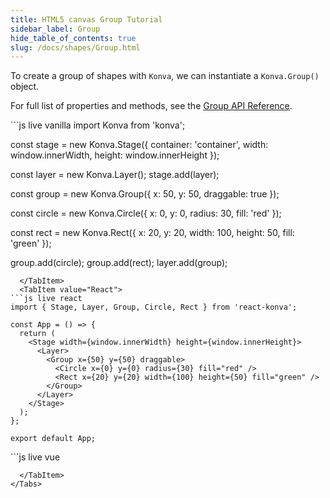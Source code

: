 ```yaml
---
title: HTML5 canvas Group Tutorial
sidebar_label: Group
hide_table_of_contents: true
slug: /docs/shapes/Group.html
---
```


To create a group of shapes with `Konva`, we can instantiate a `Konva.Group()` object.

For full list of properties and methods, see the [Group API Reference](/docs/api/Konva.Group.html).


<Tabs>
  <TabItem value="Vanilla" default>
```js live vanilla
import Konva from 'konva';

const stage = new Konva.Stage({
  container: 'container',
  width: window.innerWidth,
  height: window.innerHeight
});

const layer = new Konva.Layer();
stage.add(layer);

const group = new Konva.Group({
  x: 50,
  y: 50,
  draggable: true
});

const circle = new Konva.Circle({
  x: 0,
  y: 0,
  radius: 30,
  fill: 'red'
});

const rect = new Konva.Rect({
  x: 20,
  y: 20,
  width: 100,
  height: 50,
  fill: 'green'
});

group.add(circle);
group.add(rect);
layer.add(group);
```
  </TabItem>
  <TabItem value="React">
```js live react
import { Stage, Layer, Group, Circle, Rect } from 'react-konva';

const App = () => {
  return (
    <Stage width={window.innerWidth} height={window.innerHeight}>
      <Layer>
        <Group x={50} y={50} draggable>
          <Circle x={0} y={0} radius={30} fill="red" />
          <Rect x={20} y={20} width={100} height={50} fill="green" />
        </Group>
      </Layer>
    </Stage>
  );
};

export default App;
```
  </TabItem>
  <TabItem value="Vue">
```js live vue
<template>
  <v-stage :config="stageSize">
    <v-layer>
      <v-group :config="groupConfig">
        <v-circle :config="circleConfig" />
        <v-rect :config="rectConfig" />
      </v-group>
    </v-layer>
  </v-stage>
</template>

<script setup>
const stageSize = {
  width: window.innerWidth,
  height: window.innerHeight
};

const groupConfig = {
  x: 50,
  y: 50,
  draggable: true
};

const circleConfig = {
  x: 0,
  y: 0,
  radius: 30,
  fill: 'red'
};

const rectConfig = {
  x: 20,
  y: 20,
  width: 100,
  height: 50,
  fill: 'green'
};
</script>
```
  </TabItem>
</Tabs>
